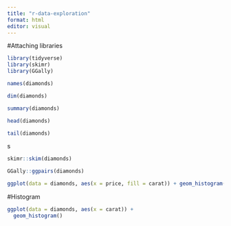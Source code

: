 ```yaml
---
title: "r-data-exploration"
format: html
editor: visual
---
```


#Attaching libraries

```r
library(tidyverse)
library(skimr)
library(GGally)


```

```r
names(diamonds)
```
```r
dim(diamonds)
```


```r
summary(diamonds)
```
```r
head(diamonds)
```

```r
tail(diamonds)
```
s
```r
skimr::skim(diamonds)
```

```r
GGally::ggpairs(diamonds)
```

```r
ggplot(data = diamonds, aes(x = price, fill = carat)) + geom_histogram()
```

#Histogram

```r
ggplot(data = diamonds, aes(x = carat)) +
  geom_histogram()
```









